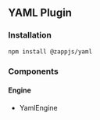 ## YAML Plugin

### Installation

```sh
npm install @zappjs/yaml
```

### Components

#### Engine

- YamlEngine
